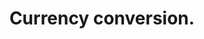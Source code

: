 ---
title: Currency conversion.
description: 'This endpoint is used to get the rate at which a base currency exchanges with other currencies. '
icon: "money-bill-transfer"
---